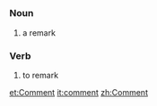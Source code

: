 =={{en}}==
===Noun===
# a remark

===Verb===
#to remark

[[et:Comment]]
[[it:comment]]
[[zh:Comment]]
